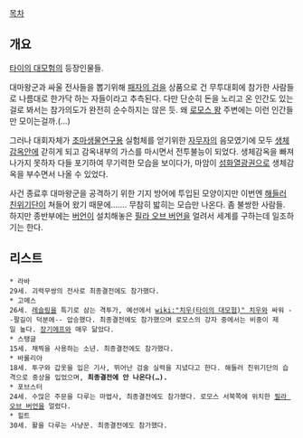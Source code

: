 [[목차]]
== 개요 ==
[[타이의 대모험]]의 등장인물들.

대마왕군과 싸울 전사들을 뽑기위해 [[패자의 검]]을 상품으로 건 무투대회에 참가한 사람들로 나름대로 한가닥 하는 자들이라고 추측된다. 다만 단순히 돈을 노리고 온 인간도 있는 걸로 봐서는 참가의도가 완전히 순수하지는 않은 듯. 왜 [[로모스 왕]] 주변에는 이런 인간들만 모이는걸까.(…)

그러나 대회자체가 [[초마생물]]연구용 실험체를 얻기위한 [[자무자]]의 음모였기에 모두 [[생체감옥]]안에 갇히게 되고 감옥내부의 가스를 마시면서 전투불능이 되었다. 생체감옥을 빠져나가지 못하자 다들 포기하여 무기력한 모습을 보이다가, 마암이 [[섬화열광권]]으로 생체감옥을 부수면서 나올 수 있었다.

사건 종료후 대마왕군을 공격하기 위한 기지 방어에 투입된 모양이지만 이번엔 [[해들러 친위기단]]이 쳐들어 왔기 때문에……. 무참히 밟히는 모습만 나온다. 좀 불쌍한 사람들. 하지만 종반부에는 [[버언]]이 설치해놓은 [[필라 오브 버언]]을 얼려서 세계를 구하는데 일조하기는 한다.

== 리스트 ==
 * 라바
 29세. 괴력무쌍의 전사로 최종결전에도 참가했다.
 * 고메스
 26세. [[레슬링]]을 특기로 삼는 격투가, 예선에서 [[wiki:"치우(타이의 대모험)" 치우]]와 싸워 --팔길이 덕분에-- 압승했다. 최종결전에도 참가했으며 로모스의 강자 중에서는 비중이 제일 높다. [[장기에프]]와 매우 닮았다.
 * 스탱글
 15세. 채찍을 사용하는 소년. 최종결전에도 참가했다.
 * 바롤리아
 18세. 투구와 갑옷을 입은 기사, 뛰어난 검술 실력을 지녔다고 한다. 해들러 친위기단의 습격으로 중상을 입었으며, '''최종결전에 안 나온다(…).'''
 * 포브스터
 24세. 수많은 주문을 다루는 마법사, 최종결전에도 참가했다. 로모스 서북쪽에 위치한 [[필라 오브 버언]]을 얼렸다.
 * 힐트
 30세. 활을 다루는 사냥꾼. 최종결전에도 참가했다.
